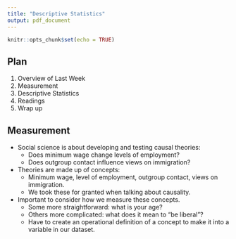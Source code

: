 ```yaml
---
title: "Descriptive Statistics"
output: pdf_document
---
```


```r
knitr::opts_chunk$set(echo = TRUE)
```

## Plan

1. Overview of Last Week
2. Measurement 
3. Descriptive Statistics
4. Readings
5. Wrap up

## Measurement

* Social science is about developing and testing causal theories:
  + Does minimum wage change levels of employment?
  + Does outgroup contact influence views on immigration?
* Theories are made up of concepts:
  + Minimum wage, level of employment, outgroup contact, views on
immigration.
  + We took these for granted when talking about causality.
* Important to consider how we measure these concepts.
  + Some more straightforward: what is your age?
  + Others more complicated: what does it mean to “be liberal”?
  + Have to create an operational definition of a concept to make it into a
variable in our dataset.

